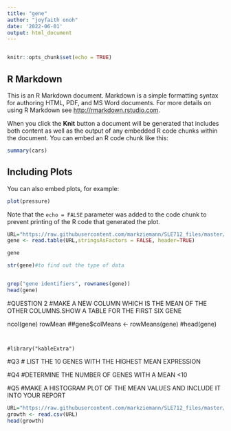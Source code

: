 ```yaml
---
title: "gene"
author: "joyfaith onoh"
date: '2022-06-01'
output: html_document
---
```

```r

```

```r
knitr::opts_chunk$set(echo = TRUE)
```

## R Markdown

This is an R Markdown document. Markdown is a simple formatting syntax for authoring HTML, PDF, and MS Word documents. For more details on using R Markdown see <http://rmarkdown.rstudio.com>.

When you click the **Knit** button a document will be generated that includes both content as well as the output of any embedded R code chunks within the document. You can embed an R code chunk like this:

```r
summary(cars)
```

## Including Plots

You can also embed plots, for example:

```r
plot(pressure)
```

Note that the `echo = FALSE` parameter was added to the code chunk to prevent printing of the R code that generated the plot.


```r
URL="https://raw.githubusercontent.com/markziemann/SLE712_files/master/assessment_task3/bioinfo_asst3_part1_files/gene_expression.tsv"
gene <- read.table(URL,stringsAsFactors = FALSE, header=TRUE)

gene
```

```r
str(gene)#to find out the type of data


grep("gene identifiers", rownames(gene))
head(gene)
```




#QUESTION 2
#MAKE A NEW COLUMN WHICH IS THE MEAN OF THE OTHER COLUMNS.SHOW A TABLE FOR THE FIRST SIX GENE

ncol(gene)
rowMean
##gene$colMeans <- rowMeans(gene)
#head(gene)
```


#library("kableExtra")
```

#Q3
# LIST THE 10 GENES WITH THE HIGHEST MEAN EXPRESSION


#Q4
#DETERMINE THE NUMBER OF GENES WITH A MEAN <10



#Q5
#MAKE A HISTOGRAM PLOT OF THE MEAN VALUES AND INCLUDE IT INTO YOUR REPORT







```r
URL="https://raw.githubusercontent.com/markziemann/SLE712_files/master/assessment_task3/bioinfo_asst3_part1_files/growth_data.csv"
growth <- read.csv(URL)
head(growth)
```




